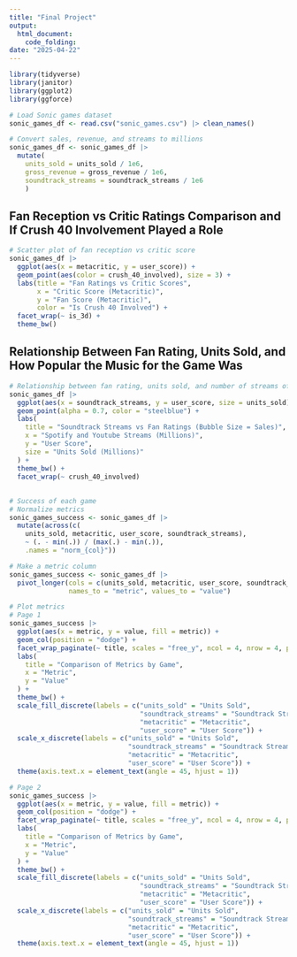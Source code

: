 ```yaml
---
title: "Final Project"
output: 
  html_document:
    code_folding:
date: "2025-04-22"
---
```


``` r
library(tidyverse)
library(janitor)
library(ggplot2)
library(ggforce)

# Load Sonic games dataset
sonic_games_df <- read.csv("sonic_games.csv") |> clean_names()

# Convert sales, revenue, and streams to millions
sonic_games_df <- sonic_games_df |>
  mutate(
    units_sold = units_sold / 1e6,
    gross_revenue = gross_revenue / 1e6,
    soundtrack_streams = soundtrack_streams / 1e6
    )
```

## Fan Reception vs Critic Ratings Comparison and If Crush 40 Involvement Played a Role
```r
# Scatter plot of fan reception vs critic score
sonic_games_df |>
  ggplot(aes(x = metacritic, y = user_score)) +
  geom_point(aes(color = crush_40_involved), size = 3) +
  labs(title = "Fan Ratings vs Critic Scores",
       x = "Critic Score (Metacritic)",
       y = "Fan Score (Metacritic)",
       color = "Is Crush 40 Involved") +
  facet_wrap(~ is_3d) +
  theme_bw()
```

## Relationship Between Fan Rating, Units Sold, and How Popular the Music for the Game Was
```r
# Relationship between fan rating, units sold, and number of streams of music
sonic_games_df |>
  ggplot(aes(x = soundtrack_streams, y = user_score, size = units_sold)) + 
  geom_point(alpha = 0.7, color = "steelblue") +
  labs(
    title = "Soundtrack Streams vs Fan Ratings (Bubble Size = Sales)",
    x = "Spotify and Youtube Streams (Millions)",
    y = "User Score",
    size = "Units Sold (Millions)"
  ) +
  theme_bw() +
  facet_wrap(~ crush_40_involved)
```

## 
```r
# Success of each game
# Normalize metrics
sonic_games_success <- sonic_games_df |>
  mutate(across(c(
    units_sold, metacritic, user_score, soundtrack_streams),
    ~ (. - min(.)) / (max(.) - min(.)),
    .names = "norm_{col}"))

# Make a metric column
sonic_games_success <- sonic_games_df |>
  pivot_longer(cols = c(units_sold, metacritic, user_score, soundtrack_streams),
               names_to = "metric", values_to = "value")

# Plot metrics
# Page 1
sonic_games_success |>
  ggplot(aes(x = metric, y = value, fill = metric)) +
  geom_col(position = "dodge") +
  facet_wrap_paginate(~ title, scales = "free_y", ncol = 4, nrow = 4, page = 1) +
  labs(
    title = "Comparison of Metrics by Game",
    x = "Metric",
    y = "Value"
  ) +
  theme_bw() + 
  scale_fill_discrete(labels = c("units_sold" = "Units Sold",
                                 "soundtrack_streams" = "Soundtrack Streams",
                                 "metacritic" = "Metacritic",
                                 "user_score" = "User Score")) +
  scale_x_discrete(labels = c("units_sold" = "Units Sold",
                              "soundtrack_streams" = "Soundtrack Streams",
                              "metacritic" = "Metacritic",
                              "user_score" = "User Score")) +
  theme(axis.text.x = element_text(angle = 45, hjust = 1))

# Page 2
sonic_games_success |>
  ggplot(aes(x = metric, y = value, fill = metric)) +
  geom_col(position = "dodge") +
  facet_wrap_paginate(~ title, scales = "free_y", ncol = 4, nrow = 4, page = 2) +
  labs(
    title = "Comparison of Metrics by Game",
    x = "Metric",
    y = "Value"
  ) +
  theme_bw() + 
  scale_fill_discrete(labels = c("units_sold" = "Units Sold",
                                 "soundtrack_streams" = "Soundtrack Streams",
                                 "metacritic" = "Metacritic",
                                 "user_score" = "User Score")) +
  scale_x_discrete(labels = c("units_sold" = "Units Sold",
                              "soundtrack_streams" = "Soundtrack Streams",
                              "metacritic" = "Metacritic",
                              "user_score" = "User Score")) +
  theme(axis.text.x = element_text(angle = 45, hjust = 1))
```